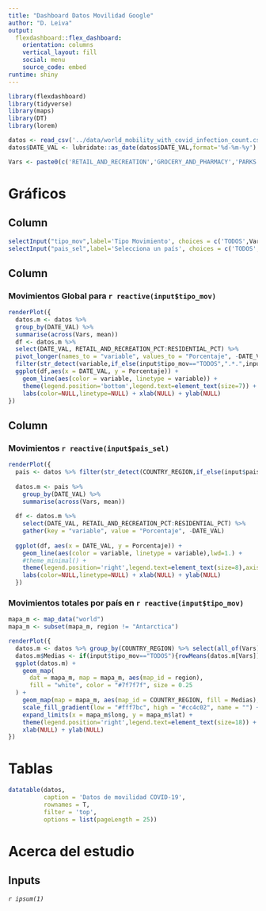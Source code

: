 ```yaml
---
title: "Dashboard Datos Movilidad Google"
author: "D. Leiva"
output: 
  flexdashboard::flex_dashboard:
    orientation: columns
    vertical_layout: fill
    social: menu
    source_code: embed
runtime: shiny
---
```


```r
library(flexdashboard)
library(tidyverse)
library(maps)
library(DT)
library(lorem)
```

```r
datos <- read_csv('../data/world_mobility_with_covid_infection_count.csv')
datos$DATE_VAL <- lubridate::as_date(datos$DATE_VAL,format='%d-%m-%y')

Vars <- paste0(c('RETAIL_AND_RECREATION','GROCERY_AND_PHARMACY','PARKS','TRANSIT_STATIONS','WORKPLACES','RESIDENTIAL'),'_PCT')
```

Gráficos {data-icon="fa-signal"}
=======================================================================

Column {.sidebar data-height=150}
-----------------------------------------------------------------------

```r

selectInput("tipo_mov",label='Tipo Movimiento', choices = c('TODOS',Vars),selected='TODOS',width='200px')
selectInput("pais_sel",label='Selecciona un país', choices = c('TODOS',unique(datos$COUNTRY_REGION)),selected='TODOS',width='200px')
```


Column {data-width=550}
-----------------------------------------------------------------------

### Movimientos Global para `r reactive(input$tipo_mov)`

```r

renderPlot({
  datos.m <- datos %>% 
  group_by(DATE_VAL) %>% 
  summarise(across(Vars, mean))
  df <- datos.m %>%
  select(DATE_VAL, RETAIL_AND_RECREATION_PCT:RESIDENTIAL_PCT) %>%
  pivot_longer(names_to = "variable", values_to = "Porcentaje", -DATE_VAL) %>% 
  filter(str_detect(variable,if_else(input$tipo_mov=="TODOS",".*.",input$tipo_mov)))
  ggplot(df,aes(x = DATE_VAL, y = Porcentaje)) + 
    geom_line(aes(color = variable, linetype = variable)) +
    theme(legend.position='bottom',legend.text=element_text(size=7)) +
    labs(color=NULL,linetype=NULL) + xlab(NULL) + ylab(NULL)
})

```

Column {data-width=450}
-----------------------------------------------------------------------

### Movimientos `r reactive(input$pais_sel)`

```r
renderPlot({
  pais <- datos %>% filter(str_detect(COUNTRY_REGION,if_else(input$pais_sel=="TODOS",".*.",input$pais_sel)))
  
  datos.m <- pais %>% 
    group_by(DATE_VAL) %>% 
    summarise(across(Vars, mean))
  
  df <- datos.m %>%
    select(DATE_VAL, RETAIL_AND_RECREATION_PCT:RESIDENTIAL_PCT) %>%
    gather(key = "variable", value = "Porcentaje", -DATE_VAL)
  
  ggplot(df, aes(x = DATE_VAL, y = Porcentaje)) + 
    geom_line(aes(color = variable, linetype = variable),lwd=1.) +
    #theme_minimal() +
    theme(legend.position='right',legend.text=element_text(size=8),axis.text.x = element_text(size=12)) +
    labs(color=NULL,linetype=NULL) + xlab(NULL) + ylab(NULL)  
  })

```

### Movimientos totales por país en `r reactive(input$tipo_mov)`

```r
mapa_m <- map_data("world")
mapa_m <- subset(mapa_m, region != "Antarctica")

renderPlot({
  datos.m <- datos %>% group_by(COUNTRY_REGION) %>% select(all_of(Vars)) %>% summarise_all(vars=Vars,mean)
  datos.m$Medias <- if(input$tipo_mov=="TODOS"){rowMeans(datos.m[Vars])} else{rowMeans(datos.m[input$tipo_mov])}
  ggplot(datos.m) +
    geom_map(
      dat = mapa_m, map = mapa_m, aes(map_id = region),
      fill = "white", color = "#7f7f7f", size = 0.25
  ) +
    geom_map(map = mapa_m, aes(map_id = COUNTRY_REGION, fill = Medias), size = 0.25) +
    scale_fill_gradient(low = "#fff7bc", high = "#cc4c02", name = "") +
    expand_limits(x = mapa_m$long, y = mapa_m$lat) +
    theme(legend.position='right',legend.text=element_text(size=18)) +
    xlab(NULL) + ylab(NULL)
})

```


Tablas {data-icon="fa-table"}
========================================================================


```r
datatable(datos,
          caption = 'Datos de movilidad COVID-19',
          rownames = T,
          filter = 'top',
          options = list(pageLength = 25))
```

Acerca del estudio {data-icon="fa-globe"}
===========================================

Inputs {.sidebar data-height=400}
-----------------------------------------------------------------------

*`r ipsum(1)`*